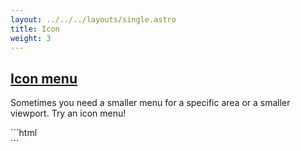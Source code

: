 ```yaml
---
layout: ../../../layouts/single.astro
title: Icon
weight: 3
---
```


## [Icon menu](#icon-menu)

Sometimes you need a smaller menu for a specific area or a smaller viewport. Try an icon menu!

<Codedemo>
<div class="icon-menu">
  <div class="icon-menu__item">
    <a class="icon-menu__action"><i class="pi-edit"></i></a>
  </div>
  <div class="icon-menu__item">
    <a class="icon-menu__action"><i class="pi-clock"></i></a>
  </div>
  <div class="icon-menu__item">
    <a class="icon-menu__action"><i class="pi-trash"></i></a>
  </div>
</div>
</Codedemo>

<Codemarkup>
```html
<div class="icon-menu">
  <div class="icon-menu__item">
    <a href="" class="icon-menu__action">
      <i class="pi-edit"></i>
    </a>
  </div>
  <div class="icon-menu__item">
    <a href="" class="icon-menu__action">
      <i class="pi-clock"></i>
    </a>
  </div>
  <div class="icon-menu__item">
    <a href="" class="icon-menu__action">
      <i class="pi-trash"></i>
    </a>
  </div>
</div>
```
</Codemarkup>

<Modifiers>
<Modifiersrow 
  modifier="icon-menu--vertical" 
  behavior="Shift the menu's orientation to vertical." 
/>
</Modifiers>

